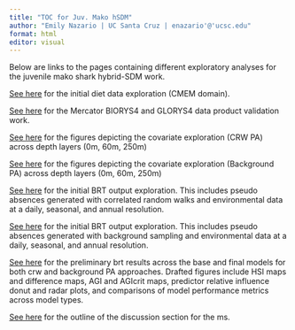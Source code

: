 ```yaml
---
title: "TOC for Juv. Mako hSDM"
author: "Emily Nazario | UC Santa Cruz | enazario'@'ucsc.edu"
format: html
editor: visual
---
```


Below are links to the pages containing different exploratory analyses for the juvenile mako shark hybrid-SDM work.

[See here](diet_explore_revise.html) for the initial diet data exploration (CMEM domain).

[See here](merc_valid3.html) for the Mercator BIORYS4 and GLORYS4 data product validation work.

[See here](covar_explore_psat_spot_new.html) for the figures depicting the covariate exploration (CRW PA) across depth layers (0m, 60m, 250m)

[See here](covar_explore_psat_spot_back.html) for the figures depicting the covariate exploration (Background PA) across depth layers (0m, 60m, 250m)

[See here](brt_explore_psat__spot_new.html) for the initial BRT output exploration. This includes pseudo absences generated with correlated random walks and environmental data at a daily, seasonal, and annual resolution.

[See here](brt_explore_psat_spot_back.html) for the initial BRT output exploration. This includes pseudo absences generated with background sampling and environmental data at a daily, seasonal, and annual resolution.

[See here](brt_prelim_results.html) for the preliminary brt results across the base and final models for both crw and background PA approaches. Drafted figures include HSI maps and difference maps, AGI and AGIcrit maps, predictor relative influence donut and radar plots, and comparisons of model performance metrics across model types.

[See here](framing_discussion.html) for the outline of the discussion section for the ms. 